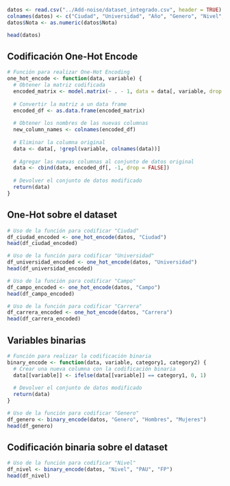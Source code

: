 ```r

datos <- read.csv("../Add-noise/dataset_integrado.csv", header = TRUE)
colnames(datos) <- c("Ciudad", "Universidad", "Año", "Genero", "Nivel", "Campo", "Nota", "Carrera", "Region", "Cantidad")
datos$Nota <- as.numeric(datos$Nota)
```

```r

head(datos)
```

## Codificación One-Hot Encode

```r

# Función para realizar One-Hot Encoding
one_hot_encode <- function(data, variable) {
  # Obtener la matriz codificada
  encoded_matrix <- model.matrix(~ . - 1, data = data[, variable, drop = FALSE])
  
  # Convertir la matriz a un data frame
  encoded_df <- as.data.frame(encoded_matrix)
  
  # Obtener los nombres de las nuevas columnas
  new_column_names <- colnames(encoded_df)
  
  # Eliminar la columna original
  data <- data[, !grepl(variable, colnames(data))]
  
  # Agregar las nuevas columnas al conjunto de datos original
  data <- cbind(data, encoded_df[, -1, drop = FALSE])
  
  # Devolver el conjunto de datos modificado
  return(data)
}
```

## One-Hot sobre el dataset

```r

# Uso de la función para codificar "Ciudad"
df_ciudad_encoded <- one_hot_encode(datos, "Ciudad")
head(df_ciudad_encoded)
```

```r

# Uso de la función para codificar "Universidad"
df_universidad_encoded <- one_hot_encode(datos, "Universidad")
head(df_universidad_encoded)
```

```r

# Uso de la función para codificar "Campo"
df_campo_encoded <- one_hot_encode(datos, "Campo")
head(df_campo_encoded)
```

```r

# Uso de la función para codificar "Carrera"
df_carrera_encoded <- one_hot_encode(datos, "Carrera")
head(df_carrera_encoded)
```

## Variables binarias

```r

# Función para realizar la codificación binaria
binary_encode <- function(data, variable, category1, category2) {
  # Crear una nueva columna con la codificación binaria
  data[[variable]] <- ifelse(data[[variable]] == category1, 0, 1)
  
  # Devolver el conjunto de datos modificado
  return(data)
}
```

```r

# Uso de la función para codificar "Genero"
df_genero <- binary_encode(datos, "Genero", "Hombres", "Mujeres")
head(df_genero)
```

## Codificación binaria sobre el dataset

```r

# Uso de la función para codificar "Nivel"
df_nivel <- binary_encode(datos, "Nivel", "PAU", "FP")
head(df_nivel)
```
